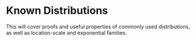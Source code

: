 # Known Distributions {#known-distributions}

This will cover proofs and useful properties of commonly used distributions, as well as location-scale and exponential families.
